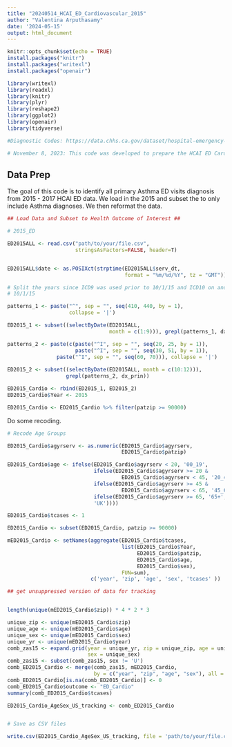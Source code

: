 ---
title: "20240514_HCAI_ED_Cardiovascular_2015"
author: "Valentina Arputhasamy"
date: '2024-05-15'
output: html_document
---


```{r setup, include=FALSE}
knitr::opts_chunk$set(echo = TRUE)
install.packages("knitr")
install.packages("writexl")
install.packages("openair")

library(writexl)
library(readxl)
library(knitr)
library(plyr)
library(reshape2)
library(ggplot2)
library(openair)
library(tidyverse)

#Diagnostic Codes: https://data.chhs.ca.gov/dataset/hospital-emergency-department-diagnosis-procedure-and-external-cause-codes

# November 8, 2023: This code was developed to prepare the HCAI ED Cardiovascular data for analysis. We will stratify by age (0-19; 20 - 44; 45 - 64; 65+) and sex (M, F) and merge 2016 with 2017 to sum total Cardiovascular ED visits by zip. ED visits in the ED file are treat and release only and do not include the ED visits that get hospitalized. In order to include the ED to hospitalized patients, we will need to extract PDD patients using the "srcroute_ns" variable which we don't have. Therefore, this version of the code DOES NOT include PDD records. We also do not have all variables to clean the data 
```

## Data Prep 

The goal of this code is to identify all primary Asthma ED visits diagnosis from 2015 - 2017 HCAI ED data. We load in the 2015 and subset the to only include Asthma diagnoses. We then reformat the data. 

```{r setup, include=FALSE}

## Load Data and Subset to Health Outcome of Interest ##

# 2015_ED

ED2015ALL <- read.csv("path/to/your/file.csv", 
                      stringsAsFactors=FALSE, header=T) 


ED2015ALL$date <- as.POSIXct(strptime(ED2015ALL$serv_dt, 
                                      format = "%m/%d/%Y", tz = "GMT"))  

# Split the years since ICD9 was used prior to 10/1/15 and ICD10 on and after 
# 10/1/15

patterns_1 <- paste("^", sep = "", seq(410, 440, by = 1),
                    collapse = '|')

ED2015_1 <- subset((selectByDate(ED2015ALL, 
                                 month = c(1:9))), grepl(patterns_1, dx_prin))

patterns_2 <- paste(c(paste("^I", sep = "", seq(20, 25, by = 1)), 
                      paste("^I", sep = "", seq(30, 51, by = 1)), 
                paste("^I", sep = "", seq(60, 70))), collapse = '|')
  
ED2015_2 <- subset((selectByDate(ED2015ALL, month = c(10:12))), 
                   grepl(patterns_2, dx_prin))

ED2015_Cardio <- rbind(ED2015_1, ED2015_2)
ED2015_Cardio$Year <- 2015

ED2015_Cardio <- ED2015_Cardio %>% filter(patzip >= 90000)

```


Do some recoding. 

```{r setup, include=FALSE}

# Recode Age Groups

ED2015_Cardio$agyrserv <- as.numeric(ED2015_Cardio$agyrserv, 
                                     ED2015_Cardio$patzip)

ED2015_Cardio$age <- ifelse(ED2015_Cardio$agyrserv < 20, '00_19',
                            ifelse(ED2015_Cardio$agyrserv >= 20 & 
                                     ED2015_Cardio$agyrserv < 45, '20_44',
                            ifelse(ED2015_Cardio$agyrserv >= 45 & 
                                     ED2015_Cardio$agyrserv < 65, '45_64',
                            ifelse(ED2015_Cardio$agyrserv >= 65, '65+',
                            'UK'))))

ED2015_Cardio$tcases <- 1

ED2015_Cardio <- subset(ED2015_Cardio, patzip >= 90000)

mED2015_Cardio <- setNames(aggregate(ED2015_Cardio$tcases, 
                                     list(ED2015_Cardio$Year, 
                                          ED2015_Cardio$patzip, 
                                          ED2015_Cardio$age, 
                                          ED2015_Cardio$sex), 
                                     FUN=sum), 
                           c('year', 'zip', 'age', 'sex', 'tcases' ))

## get unsuppressed version of data for tracking


length(unique(mED2015_Cardio$zip)) * 4 * 2 * 3

unique_zip <- unique(mED2015_Cardio$zip)
unique_age <- unique(mED2015_Cardio$age)
unique_sex <- unique(mED2015_Cardio$sex)
unique_yr <- unique(mED2015_Cardio$year)
comb_zas15 <- expand.grid(year = unique_yr, zip = unique_zip, age = unique_age,
                          sex = unique_sex)
comb_zas15 <- subset(comb_zas15, sex != 'U')
comb_ED2015_Cardio <- merge(comb_zas15, mED2015_Cardio,
                            by = c("year", "zip", "age", "sex"), all = TRUE)
comb_ED2015_Cardio[is.na(comb_ED2015_Cardio)] <- 0
comb_ED2015_Cardio$outcome <- "ED_Cardio"
summary(comb_ED2015_Cardio$tcases)

ED2015_Cardio_AgeSex_US_tracking <- comb_ED2015_Cardio


# Save as CSV files

write.csv(ED2015_Cardio_AgeSex_US_tracking, file = 'path/to/your/file.csv')
```

